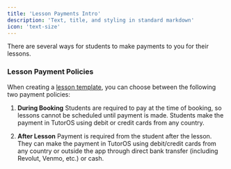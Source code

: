 ```yaml
---
title: 'Lesson Payments Intro'
description: 'Text, title, and styling in standard markdown'
icon: 'text-size'
---
```


There are several ways for students to make payments to you for their lessons.

### Lesson Payment Policies

When creating a [lesson template](/templates/lesson-template-intro), you can choose between the following two payment policies:

1. **During Booking**
Students are required to pay at the time of booking, so lessons cannot be scheduled until payment is made. Students make the payment in TutorOS using debit or credit cards from any country.

2. **After Lesson**
Payment is required from the student after the lesson. They can make the payment in TutorOS using debit/credit cards from any country or outside the app through direct bank transfer (including Revolut, Venmo, etc.) or cash.
